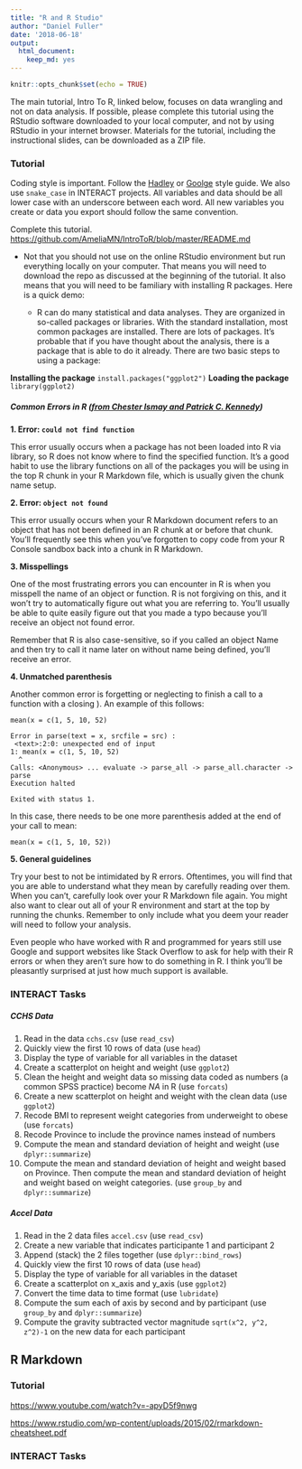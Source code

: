 ```yaml
---
title: "R and R Studio"
author: "Daniel Fuller"
date: '2018-06-18'
output:
  html_document:
    keep_md: yes
---
```


```r
knitr::opts_chunk$set(echo = TRUE)
```

The main tutorial, Intro To R, linked below, focuses on data wrangling and not on data analysis. If possible, please complete this tutorial using the RStudio software downloaded to your local computer, and not by using RStudio in your internet browser. Materials for the tutorial, including the instructional slides, can be downloaded as a ZIP file.

### Tutorial

Coding style is important. Follow the [Hadley](http://adv-r.had.co.nz/Style.html) or [Goolge](https://google.github.io/styleguide/Rguide.xml) style guide. We also use `snake_case` in INTERACT projects. All variables and data should be all lower case with an underscore between each word. All new variables you create or data you export should follow the same convention.

Complete this tutorial. <https://github.com/AmeliaMN/IntroToR/blob/master/README.md>

-   Not that you should not use on the online RStudio environment but run everything locally on your computer. That means you will need to download the repo as discussed at the beginning of the tutorial. It also means that you will need to be familiary with installing R packages. Here is a quick demo:

    -   R can do many statistical and data analyses. They are organized in so-called packages or libraries. With the standard installation, most common packages are installed. There are lots of packages. It's probable that if you have thought about the analysis, there is a package that is able to do it already. There are two basic steps to using a package:

**Installing the package** `install.packages("ggplot2")` **Loading the package** `library(ggplot2)`

##### Common Errors in R ([from Chester Ismay and Patrick C. Kennedy](https://ismayc.github.io/rbasics-book/index.html))

**1. Error: `could not find function`**

This error usually occurs when a package has not been loaded into R via library, so R does not know where to find the specified function. It's a good habit to use the library functions on all of the packages you will be using in the top R chunk in your R Markdown file, which is usually given the chunk name setup.

**2. Error: `object not found`**

This error usually occurs when your R Markdown document refers to an object that has not been defined in an R chunk at or before that chunk. You'll frequently see this when you've forgotten to copy code from your R Console sandbox back into a chunk in R Markdown.

**3. Misspellings**

One of the most frustrating errors you can encounter in R is when you misspell the name of an object or function. R is not forgiving on this, and it won't try to automatically figure out what you are referring to. You'll usually be able to quite easily figure out that you made a typo because you'll receive an object not found error.

Remember that R is also case-sensitive, so if you called an object Name and then try to call it name later on without name being defined, you'll receive an error.

**4. Unmatched parenthesis**

Another common error is forgetting or neglecting to finish a call to a function with a closing ). An example of this follows:

`mean(x = c(1, 5, 10, 52)`

```         
Error in parse(text = x, srcfile = src) :
 <text>:2:0: unexpected end of input
1: mean(x = c(1, 5, 10, 52)
  ^
Calls: <Anonymous> ... evaluate -> parse_all -> parse_all.character -> parse
Execution halted

Exited with status 1.
```

In this case, there needs to be one more parenthesis added at the end of your call to mean:

`mean(x = c(1, 5, 10, 52))`

**5. General guidelines**

Try your best to not be intimidated by R errors. Oftentimes, you will find that you are able to understand what they mean by carefully reading over them. When you can't, carefully look over your R Markdown file again. You might also want to clear out all of your R environment and start at the top by running the chunks. Remember to only include what you deem your reader will need to follow your analysis.

Even people who have worked with R and programmed for years still use Google and support websites like Stack Overflow to ask for help with their R errors or when they aren't sure how to do something in R. I think you'll be pleasantly surprised at just how much support is available.

### INTERACT Tasks

##### CCHS Data

1.  Read in the data `cchs.csv` (use `read_csv`)
2.  Quickly view the first 10 rows of data (use `head`)
3.  Display the type of variable for all variables in the dataset
4.  Create a scatterplot on height and weight (use `ggplot2`)
5.  Clean the height and weight data so missing data coded as numbers (a common SPSS practice) become *NA* in R (use `forcats`)
6.  Create a new scatterplot on height and weight with the clean data (use `ggplot2`)
7.  Recode BMI to represent weight categories from underweight to obese (use `forcats`)
8.  Recode Province to include the province names instead of numbers
9.  Compute the mean and standard deviation of height and weight (use `dplyr::summarize`)
10. Compute the mean and standard deviation of height and weight based on Province. Then compute the mean and standard deviation of height and weight based on weight categories. (use `group_by` and `dplyr::summarize`)

##### Accel Data

1.  Read in the 2 data files `accel.csv` (use `read_csv`)
2.  Create a new variable that indicates participante 1 and participant 2
3.  Append (stack) the 2 files together (use `dplyr::bind_rows`)
4.  Quickly view the first 10 rows of data (use `head`)
5.  Display the type of variable for all variables in the dataset
6.  Create a scatterplot on x_axis and y_axis (use `ggplot2`)
7.  Convert the time data to time format (use `lubridate`)
8.  Compute the sum each of axis by second and by participant (use `group_by` and `dplyr::summarize`)
9.  Compute the gravity subtracted vector magnitude `sqrt(x^2, y^2, z^2)-1` on the new data for each participant

## R Markdown

### Tutorial

<https://www.youtube.com/watch?v=-apyD5f9nwg>

<https://www.rstudio.com/wp-content/uploads/2015/02/rmarkdown-cheatsheet.pdf>

### INTERACT Tasks
